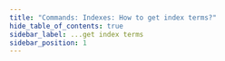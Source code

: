 ```yaml
---
title: "Commands: Indexes: How to get index terms?"
hide_table_of_contents: true
sidebar_label: ...get index terms
sidebar_position: 1
---
```





<LanguageSwitcher supportedLanguages={supportedLanguages} />

<LanguageContent language="csharp">
   <GetIndexTermsCsharp />
</LanguageContent>

<LanguageContent language="java">
   <GetIndexTermsJava />
</LanguageContent>

<LanguageContent language="http">
   <GetIndexTermsHttp />
</LanguageContent>


<!---
- [How to reset index?](../../../../client-api/commands/indexes/how-to/reset-index)
- [How to get index merge suggestions?](../../../../client-api/commands/indexes/how-to/get-index-merge-suggestions)

-->